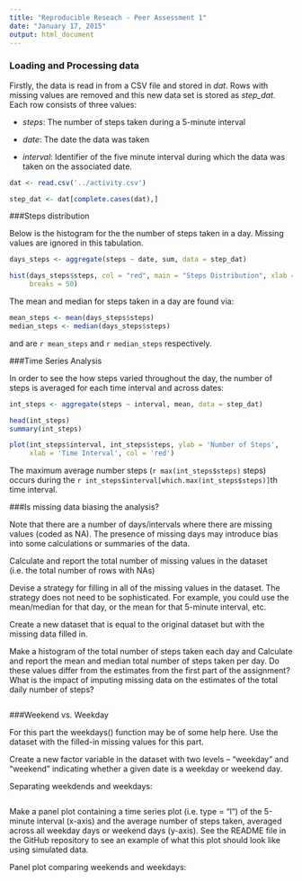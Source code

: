 ```yaml
---
title: "Reproducible Reseach - Peer Assessment 1"
date: "January 17, 2015"
output: html_document
---
```


### Loading and Processing data

Firstly, the data is read in from a CSV file and stored in *dat*.  Rows with missing values are removed and this new data set is stored as *step_dat*.  Each row consists of three values:

- *steps*: The number of steps taken during a 5-minute interval

- *date*: The date the data was taken

- *interval*: Identifier of the five minute interval during which the data was taken on the associated date.

```r
dat <- read.csv('../activity.csv')

step_dat <- dat[complete.cases(dat),]

```

###Steps distribution

Below is the histogram for the the number of steps taken in a day.  Missing values are ignored in this tabulation.

```r
days_steps <- aggregate(steps ~ date, sum, data = step_dat)

hist(days_steps$steps, col = "red", main = "Steps Distribution", xlab = "# of Steps",
     breaks = 50)

```

The mean and median for steps taken in a day are found via:
```r
mean_steps <- mean(days_steps$steps)
median_steps <- median(days_steps$steps)
```
and are `r mean_steps` and `r median_steps` respectively.

###Time Series Analysis

In order to see the how steps varied throughout the day, the number of steps is averaged for each time interval and across dates:


```r
int_steps <- aggregate(steps ~ interval, mean, data = step_dat)

head(int_steps)
summary(int_steps)

plot(int_steps$interval, int_steps$steps, ylab = 'Number of Steps', 
     xlab = 'Time Interval', col = 'red')

```

The maximum average number steps (`r max(int_steps$steps)` steps) occurs during the `r int_steps$interval[which.max(int_steps$steps)]`th time interval.

###Is missing data biasing the analysis?

Note that there are a number of days/intervals where there are missing values (coded as NA). The presence of missing days may introduce bias into some calculations or summaries of the data.

Calculate and report the total number of missing values in the dataset (i.e. the total number of rows with NAs)

Devise a strategy for filling in all of the missing values in the dataset. The strategy does not need to be sophisticated. For example, you could use the mean/median for that day, or the mean for that 5-minute interval, etc.

Create a new dataset that is equal to the original dataset but with the missing data filled in.

Make a histogram of the total number of steps taken each day and Calculate and report the mean and median total number of steps taken per day. Do these values differ from the estimates from the first part of the assignment? What is the impact of imputing missing data on the estimates of the total daily number of steps?

```r
```

###Weekend vs. Weekday

For this part the weekdays() function may be of some help here. Use the dataset with the filled-in missing values for this part.

Create a new factor variable in the dataset with two levels – “weekday” and “weekend” indicating whether a given date is a weekday or weekend day.

Separating weekdends and weekdays:
```r
```

Make a panel plot containing a time series plot (i.e. type = "l") of the 5-minute interval (x-axis) and the average number of steps taken, averaged across all weekday days or weekend days (y-axis). See the README file in the GitHub repository to see an example of what this plot should look like using simulated data.

Panel plot comparing weekends and weekdays:
```r
```




